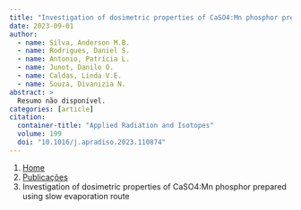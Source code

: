 ```yaml
---
title: "Investigation of dosimetric properties of CaSO4:Mn phosphor prepared using slow evaporation route"
date: 2023-09-01
author:
  - name: Silva, Anderson M.B.
  - name: Rodrigues, Daniel S.
  - name: Antonio, Patrícia L.
  - name: Junot, Danilo O.
  - name: Caldas, Linda V.E.
  - name: Souza, Divanizia N.
abstract: > 
  Resumo não disponível.
categories: [article]
citation: 
  container-title: "Applied Radiation and Isotopes"
  volume: 199
  doi: "10.1016/j.apradiso.2023.110874"
---
```


```{=html}
<nav aria-label="breadcrumb">
  <ol class="breadcrumb">
    <li class="breadcrumb-item"><a href="../../index.html">Home</a></li>
    <li class="breadcrumb-item"><a href="../index.html">Publicações</a></li>
    <li class="breadcrumb-item active" aria-current="page">Investigation of dosimetric properties of CaSO4:Mn phosphor prepared using slow evaporation route</li>
  </ol>
</nav>
```
